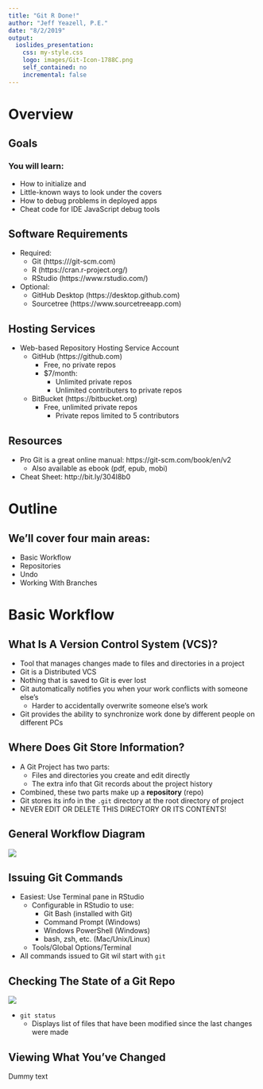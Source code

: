 ```yaml
---
title: "Git R Done!"
author: "Jeff Yeazell, P.E."
date: "8/2/2019"
output: 
  ioslides_presentation:
    css: my-style.css
    logo: images/Git-Icon-1788C.png
    self_contained: no
    incremental: false
---
```


# Overview

## Goals 

### You will learn:
- How to initialize and 
- Little-known ways to look under the covers 
- How to debug problems in deployed apps
- Cheat code for IDE JavaScript debug tools

## Software Requirements
- Required:
  - Git  (https:///git-scm.com)
  - R  (https://cran.r-project.org/)
  - RStudio (https://www.rstudio.com/)
- Optional:
  - GitHub Desktop (https://desktop.github.com)
  - Sourcetree (https://www.sourcetreeapp.com)
 
## Hosting Services
- Web-based Repository Hosting Service Account
  - GitHub (https://github.com)
    - Free, no private repos
    - $7/month:
      - Unlimited private repos
      - Unlimited contributers to private repos
  - BitBucket (https://bitbucket.org)
    - Free, unlimited private repos
      - Private repos limited to 5 contributors

## Resources
- Pro Git is a great online manual: https://git-scm.com/book/en/v2
  - Also available as ebook (pdf, epub, mobi)
- Cheat Sheet: http://bit.ly/304I8b0

# Outline

## We'll cover four main areas:

- Basic Workflow
- Repositories 
- Undo
- Working With Branches

# Basic Workflow

## What Is A Version Control System (VCS)?
- Tool that manages changes made to files and directories in a project
- Git is a Distributed VCS
- Nothing that is saved to Git is ever lost
- Git automatically notifies you when your work conflicts with someone else's
  - Harder to accidentally overwrite someone else's work
- Git provides the ability to synchronize work done by different people on different PCs

## Where Does Git Store Information?
- A Git Project has two parts:
    - Files and directories you create and edit directly
    - The extra info that Git records about the project history
- Combined, these two parts make up a __repository__ (repo)
- Git stores its info in the `.git` directory at the root directory of project
- NEVER EDIT OR DELETE THIS DIRECTORY OR ITS CONTENTS!

## General Workflow Diagram
![](images/basic_workflow.png)

## Issuing Git Commands

- Easiest: Use Terminal pane in RStudio
  - Configurable in RStudio to use:
    - Git Bash (installed with Git)
    - Command Prompt (Windows)
    - Windows PowerShell (Windows)
    - bash, zsh, etc. (Mac/Unix/Linux)
  - Tools/Global Options/Terminal
- All commands issued to Git wil start with `git`
  

## Checking The State of a Git Repo
<div class="columns-2">
![](images/01_git_status.png)




- `git status`
  - Displays list of files that have been modified since the last changes were made
</div>

## Viewing What You've Changed

Dummy text
